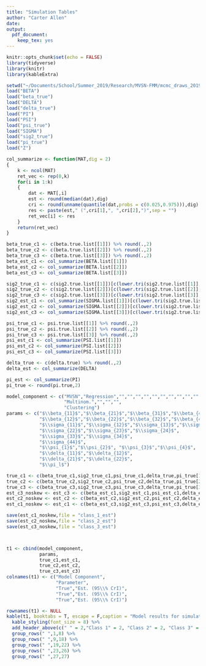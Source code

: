 ```yaml
---
title: "Simulation Tables"
author: "Carter Allen"
date: 
output: 
  pdf_document: 
    keep_tex: yes
---
```


```r
knitr::opts_chunk$set(echo = FALSE)
library(tidyverse)
library(knitr)
library(kableExtra)
```

```r
setwd("~/Documents/School/Summer_2019/Research/MVSN-FMM/mcmc_draws_2019-07-02/mcmc_draws_NOSKEW_2019-07-02/")
load("BETA")
load("beta_true")
load("DELTA")
load("delta_true")
load("PI")
load("PSI")
load("psi_true")
load("SIGMA")
load("sig2_true")
load("pi_true")
load("Z")
```

```r
col_summarize <- function(MAT,dig = 2)
{
    k <- ncol(MAT)
    ret_vec <- rep(0,k)
    for(i in 1:k)
    {
        dat <- MAT[,i]
        est <- round(median(dat),dig)
        cri <- round(unname(quantile(dat,probs = c(0.025,0.975))),dig)
        res <- paste(est," (",cri[1],", ",cri[2],")",sep = "")
        ret_vec[i] <- res
    }
    return(ret_vec)
}
```

```r
beta_true_c1 <- c(beta.true.list[[1]]) %>% round(.,2)
beta_true_c2 <- c(beta.true.list[[2]]) %>% round(.,2)
beta_true_c3 <- c(beta.true.list[[3]]) %>% round(.,2)
beta_est_c1 <- col_summarize(BETA.list[[1]]) 
beta_est_c2 <- col_summarize(BETA.list[[2]]) 
beta_est_c3 <- col_summarize(BETA.list[[3]]) 

sig2_true_c1 <- c(sig2.true.list[[1]])[c(lower.tri(sig2.true.list[[1]],diag = TRUE))] %>% round(.,2)
sig2_true_c2 <- c(sig2.true.list[[2]])[c(lower.tri(sig2.true.list[[2]],diag = TRUE))] %>% round(.,2)
sig2_true_c3 <- c(sig2.true.list[[3]])[c(lower.tri(sig2.true.list[[3]],diag = TRUE))] %>% round(.,2)
sig2_est_c1 <- col_summarize(SIGMA.list[[1]])[c(lower.tri(sig2.true.list[[1]],diag = TRUE))]
sig2_est_c2 <- col_summarize(SIGMA.list[[2]])[c(lower.tri(sig2.true.list[[2]],diag = TRUE))]
sig2_est_c3 <- col_summarize(SIGMA.list[[3]])[c(lower.tri(sig2.true.list[[3]],diag = TRUE))] 

psi_true_c1 <- psi.true.list[[1]] %>% round(.,2)
psi_true_c2 <- psi.true.list[[2]] %>% round(.,2)
psi_true_c3 <- psi.true.list[[3]] %>% round(.,2)
psi_est_c1 <- col_summarize(PSI.list[[1]]) 
psi_est_c2 <- col_summarize(PSI.list[[2]]) 
psi_est_c3 <- col_summarize(PSI.list[[3]])

delta_true <- c(delta.true) %>% round(.,2)
delta_est <- col_summarize(DELTA)

pi_est <- col_summarize(PI)
pi_true <- round(pi.true,2)

model_component <- c("MVSN","Regression","","","","","","","","","","","","","","","","","","","","",
                     "Multinom.","","","",
                     "Clustering")
params <- c("$\\beta_{11}$","$\\beta_{21}$","$\\beta_{31}$","$\\beta_{41}$",
            "$\\beta_{12}$","$\\beta_{22}$","$\\beta_{32}$","$\\beta_{42}$",
            "$\\sigma_{11}$","$\\sigma_{12}$","$\\sigma_{13}$","$\\sigma_{14}$",
            "$\\sigma_{22}$","$\\sigma_{23}$","$\\sigma_{24}$",
            "$\\sigma_{33}$","$\\sigma_{34}$",
            "$\\sigma_{44}$",
            "$\\psi_{1}$","$\\psi_{2}$", "$\\psi_{3}$","$\\psi_{4}$",
            "$\\delta_{11}$","$\\delta_{12}$",
            "$\\delta_{21}$","$\\delta_{22}$",
            "$\\pi_l$")

true_c1 <- c(beta_true_c1,sig2_true_c1,psi_true_c1,delta_true,pi_true[1])
true_c2 <- c(beta_true_c2,sig2_true_c2,psi_true_c2,delta_true,pi_true[2])
true_c3 <- c(beta_true_c3,sig2_true_c3,psi_true_c3,delta_true,pi_true[3])
est_c3_noskew <- est_c3 <- c(beta_est_c1,sig2_est_c1,psi_est_c1,delta_est,pi_est[1])
est_c2_noskew <- est_c2 <- c(beta_est_c2,sig2_est_c2,psi_est_c2,delta_est,pi_est[2])
est_c1_noskew <- est_c1 <- c(beta_est_c3,sig2_est_c3,psi_est_c3,delta_est,pi_est[3])

save(est_c1_noskew,file = "class_1_est")
save(est_c2_noskew,file = "class_2_est")
save(est_c3_noskew,file = "class_3_est")



t1 <- cbind(model_component,
            params,
            true_c1,est_c1,
            true_c2,est_c2,
            true_c3,est_c3)
colnames(t1) <- c("Model Component",
                  "Parameter",
                  "True","Est. (95\\% CrI)",
                  "True","Est. (95\\% CrI)",
                  "True","Est. (95\\% CrI)")
```

```r
rownames(t1) <- NULL
kable(t1, booktabs = T, escape = F,caption = "Model results for simulated data with n = 1000, k = 4, p = 2, h = 3, r = 2. 1000 iterations were run with a burn in of 250. Missingness mechanism was MAR and P(miss) = 0") %>%
  kable_styling(font_size = 8) %>%
  add_header_above(c(" " = 2,"Class 1" = 2, "Class 2" = 2, "Class 3" = 2)) %>%
  group_rows(" ",1,8) %>%
  group_rows(" ",9,18) %>%
  group_rows(" ",19,22) %>%
  group_rows(" ",23,26) %>%
  group_rows(" ",27,27)
```